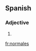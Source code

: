 ==Spanish==

===Adjective===
{{infl|es|adjective form}} {{m|f}} {{p}}

# {{plural of|lang=Spanish|[[normal]]|nocat=1}}

[[fr:normales]]